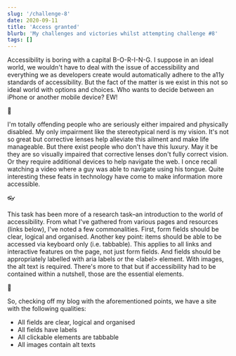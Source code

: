 ```yaml
---
slug: '/challenge-8'
date: 2020-09-11
title: 'Access granted'
blurb: 'My challenges and victories whilst attempting challenge #8'
tags: []
---
```


Accessibility is boring with a capital B-O-R-I-N-G. I suppose in an ideal world, we wouldn't have to deal with the issue of accessibility and everything we as developers create would automatically adhere to the a11y standards of accessibility. But the fact of the matter is we exist in this not so ideal world with options and choices. Who wants to decide between an iPhone or another mobile device? EW!

<p class="emoji-separator" role="image" aria-label="mobile phone">
  📱
</p>

I'm totally offending people who are seriously either impaired and physically disabled. My only impairment like the stereotypical nerd is my vision. It's not so great but corrective lenses help alleviate this ailment and make life manageable. But there exist people who don't have this luxury. May it be they are so visually impaired that corrective lenses don't fully correct vision. Or they require additional devices to help navigate the web. I once recall watching a video where a guy was able to navigate using his tongue. Quite interesting these feats in technology have come to make information more accessible.

<p class="emoji-separator" role="image" aria-label="glasses">
  👓
</p>

This task has been more of a research task–an introduction to the world of accessibility. From what I've gathered from various pages and resources (links below), I've noted a few commonalities. First, form fields should be clear, logical and organised. Another key point: items should be able to be accessed via keyboard only (i.e. tabbable). This applies to all links and interactive features on the page, not just form fields. And fields should be appropriately labelled with <span class="code">aria</span> labels or the <span class="code">&lt;label&gt;</span> element. With images, the <span class="code">alt</span> text is required. There's more to that but if accessibility had to be contained within a nutshell, those are the essential elements.

<p class="emoji-separator" role="image" aria-label="peanuts">
  🥜
</p>

So, checking off my blog with the aforementioned points, we have a site with the following qualities:

<ul class="checklist">
  <li>All fields are clear, logical and organised</li>
  <li>All fields have labels</li>
  <li>All clickable elements are tabbable</li>
  <li>All images contain alt texts</li>
</ul>
